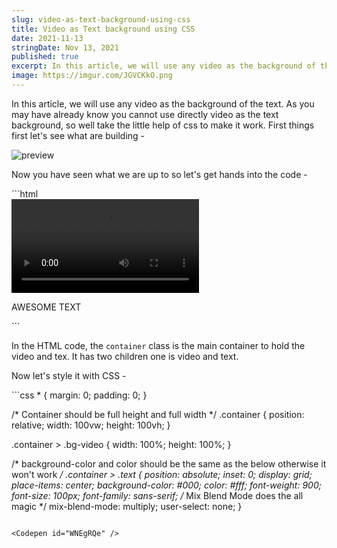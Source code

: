 ```yaml
---
slug: video-as-text-background-using-css
title: Video as Text background using CSS
date: 2021-11-13
stringDate: Nov 13, 2021
published: true
excerpt: In this article, we will use any video as the background of the text. As you may have already know you cannot use directly video as the text background.
image: https://imgur.com/JGVCKkO.png
---
```


In this article, we will use any video as the background of the text. As you may have already know you cannot use directly video as the text background, so well take the little help of css to make it work. First things first let's see what are building -

![preview](https://i.imgur.com/mp1uZmU.gif)

Now you have seen what we are up to so let's get hands into the code -


<CodeTitle lang="html" title="index.html" />
```html
<div class="container">
  <video class="bg-video" autoplay loop>
    <source src="https://imgur.com/2cSaKIt.mp4" type="video/mp4" />
  </video>
  <p class="text">AWESOME TEXT</p>
</div>
```

In the HTML code, the `container` class is the main container to hold the video and tex. It has two children one is video and text.

Now let's style it with CSS -

<CodeTitle lang="css" title="styles.css" />
```css
* {
  margin: 0;
  padding: 0;
}

/* Container should be full height and full width */
.container {
  position: relative;
  width: 100vw;
  height: 100vh;
}

.container > .bg-video {
  width: 100%;
  height: 100%;
}

/* background-color and color should be the same as the below otherwise it won't work */
.container > .text {
  position: absolute;
  inset: 0;
  display: grid;
  place-items: center;
  background-color: #000;
  color: #fff;
  font-weight: 900;
  font-size: 100px;
  font-family: sans-serif;
  /* Mix Blend Mode does the all magic */
  mix-blend-mode: multiply;
  user-select: none;
}
```

<Codepen id="WNEgRQe" />
